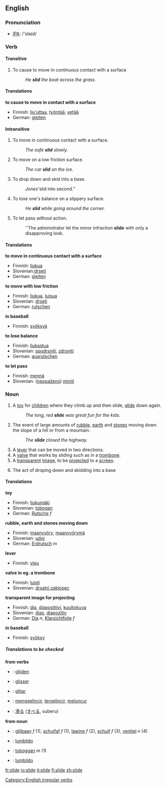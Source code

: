 ==English==

===Pronunciation===
*[[w:IPA|IPA]]: /'slaɪd/

===Verb===
{{en-verb2|'''to slide'''|'''[[slides]]'''|'''[[slid]]'''|'''[[slid]]'''|'''[[sliding]]'''}}
====Transitive====
# To cause to move in continuous contact with a surface
#: ''He '''slid''' the boat across the grass.''

====Translations====
'''to cause to move in contact with a surface'''
{{top}}
*Finnish: [[liu'uttaa]], [[työntää]], [[vetää]]
*German: [[gleiten]]
{{mid}}
{{bottom}}

====Intransitive====
# To move in continuous contact with a surface.
#: ''The safe '''slid''' slowly.''
# To move on a low friction surface.
#: ''The car '''slid''' on the ice.''
#{{baseball}} To drop down and skid into a base.
#: ''Jones '''slid into second.''
# To lose one's balance on a slippery surface.
#: ''He '''slid''' while going around the corner.''
# To let pass without action.
#: ''The administrator let the minor infraction '''slide''' with only a disapproving look.

====Translations====
'''to move in continuous contact with a surface'''
{{top}}
*Finnish: [[liukua]]
*Slovenian:[[drseti]]
*German: [[gleiten]]
{{mid}}
{{bottom}}

'''to move with low friction'''
{{top}}
*Finnish: [[liukua]], [[luisua]]
*Slovenian: [[drseti]]
*German: [[rutschen]]
{{mid}}
{{bottom}}

'''in baseball'''
{{top}}
*Finnish: [[syöksyä]]
{{mid}}
{{bottom}}

'''to lose balance'''
{{top}}
*Finnish: [[liukastua]]
*Slovenian: [[spodrsniti]], [[zdrsniti]]
*German: [[ausrutschen]]
{{mid}}
{{bottom}}

'''to let pass'''
{{top}}
*Finnish: [[mennä]]
*Slovenian: ([[neopaženo]]) [[miniti]]
{{mid}}
{{bottom}}

===Noun===
{{en-noun|slide|slides}}
# A [[toy]] for [[child]]ren where they climb up and then slide, [[glide]] down again.
#: ''The long, red '''slide''' was great fun for the kids.''
# The event of large amounts of [[rubble]], [[earth]] and [[stones]] moving down the slope of a hill or from a mountain.
#: ''The '''slide''' closed the highway.''
# A [[lever]] that can be moved in two directions.
# A [[valve]] that works by sliding such as in a [[trombone]].
# A [[transparent]] [[image]], to be [[project]]ed to a [[screen]].
# {{baseball}} The act of droping down and skidding into a base

====Translations====

'''toy'''
{{top}}
*Finnish: [[liukumäki]]
*Slovenian: [[tobogan]]
*German: [[Rutsche]] ''f''
{{mid}}
{{bottom}}

'''rubble, earth and stones moving down'''
{{top}}
*Finnish: [[maanvyöry]], [[maanvyörymä]]
*Slovenian: [[udor]]
*German: [[Erdrutsch]] ''m''
{{mid}}
{{bottom}}

'''lever'''
{{top}}
*Finnish: [[vipu]]
{{mid}}
{{bottom}}

'''valve in eg. a trombone'''
{{top}}
*Finnish: [[luisti]]
*Slovenian: [[drsalni zaklopec]]
{{mid}}
{{bottom}}

'''transparent image for projecting'''
{{top}}
*Finnish: [[dia]], [[diapositiivi]], [[kuultokuva]]
*Slovenian: [[dias]], [[diapozitiv]]
*German: [[Dia]] ''n'', [[Klarsichtfolie]] ''f''
{{mid}}
{{bottom}}

'''in baseball'''
{{top}}
*Finnish: [[syöksy]]
{{mid}}
{{bottom}}

=====Translations to be checked=====
{{checktrans}}

'''from verbs'''
*{{ttbc|Dutch}}: [[glijden]]
*{{ttbc|French}}: [[glisser]]
*{{ttbc|Ido}}: [[glitar]]
*{{ttbc|Indonesian}}: [[gelincir|menggelincir]], [[gelincir|tergelincir]], [[luncur|meluncur]]
*{{ttbc|Japanese}}: [[滑る]] ([[すべる]], suberu)

'''from noun'''
*{{ttbc|Dutch}}: [[glijbaan]] ''f'' (1), [[schuifaf]] ''f'' (1), [[lawine]] ''f'' (2), [[schuif]] ''f'' (3), [[ventiel]] ''n'' (4)
*{{ttbc|Esperanto}}: [[lumbildo]]
*{{ttbc|French}}: [[toboggan]] ''m'' (1)
*{{ttbc|Ido}}: [[lumbildo]]

[[Category:English irregular verbs]]

[[fr:slide]]
[[io:slide]]
[[it:slide]]
[[fi:slide]]
[[zh:slide]]